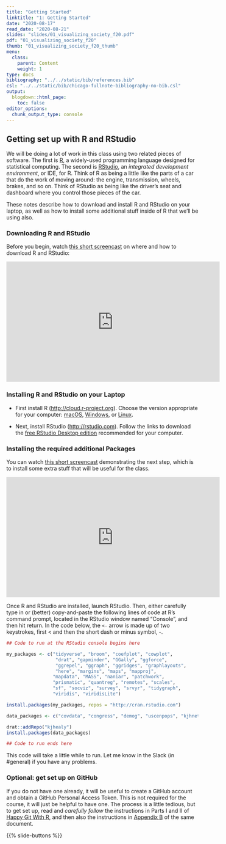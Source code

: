 ```yaml
---
title: "Getting Started"
linktitle: "1: Getting Started"
date: "2020-08-17"
read_date: "2020-08-21"
slides: "slides/01_visualizing_society_f20.pdf"
pdf: "01_visualizing_society_f20"
thumb: "01_visualizing_society_f20_thumb"
menu:
  class:
    parent: Content
    weight: 1
type: docs
bibliography: "../../static/bib/references.bib"
csl: "../../static/bib/chicago-fullnote-bibliography-no-bib.csl"
output:
  blogdown::html_page:
    toc: false
editor_options: 
  chunk_output_type: console
---
```


## Getting set up with R and RStudio

We will be doing a lot of work in this class using two related pieces of software. The first is [R](https://www.r-project.org), a widely-used programming language designed for statistical computing. The second is [RStudio](https://rstudio.com), an _integrated development environment_, or IDE, for R. Think of R as being a little like the parts of a car that do the work of moving around: the engine, transmission, wheels, brakes, and so on. Think of RStudio as being like the driver's seat and dashboard where you control those pieces of the car. 

These notes describe how to download and install R and RStudio on your laptop, as well as how to install some additional stuff inside of R that we'll be using also.

### Downloading R and RStudio

Before you begin, watch [this short screencast](https://youtu.be/9UITYisElZ8) on where and how to download R and RStudio:

<iframe width="560" height="315" src="https://www.youtube.com/embed/9UITYisElZ8" frameborder="0" allow="accelerometer; autoplay; encrypted-media; gyroscope; picture-in-picture" allowfullscreen></iframe>



### Installing R and RStudio on your Laptop

- First install R (<http://cloud.r-project.org>). Choose the version appropriate for your computer: [macOS](https://cloud.r-project.org/bin/macosx/R-4.0.2.pkg), [Windows](https://cloud.r-project.org/bin/windows/base/R-4.0.2-win.exe), or [Linux](https://cloud.r-project.org/bin/linux/).

- Next, install RStudio (<http://rstudio.com>). Follow the links to download the [free RStudio Desktop edition](https://rstudio.com/products/rstudio/download/#download) recommended for your computer.

### Installing the required additional Packages

You can watch [this short screencast](https://www.youtube.com/embed/s9JYECUf2rA) demonstrating the next step, which is to install some extra stuff that will be useful for the class.

<iframe width="560" height="315" src="https://www.youtube.com/embed/s9JYECUf2rA" frameborder="0" allow="accelerometer; autoplay; encrypted-media; gyroscope; picture-in-picture" allowfullscreen></iframe>

Once R and RStudio are installed, launch RStudio. Then, either carefully type in or (better) copy-and-paste the following lines of code at R’s command prompt, located in the RStudio window named “Console”, and then hit return. In the code below, the `<-` arrow is made up of two keystrokes, first < and then the short dash or minus symbol, -.

```R
## Code to run at the RStudio console begins here

my_packages <- c("tidyverse", "broom", "coefplot", "cowplot", 
                  "drat", "gapminder", "GGally", "ggforce", 
                  "ggrepel", "ggraph", "ggridges", "graphlayouts", 
                  "here", "margins", "maps", "mapproj", 
                 "mapdata", "MASS", "naniar", "patchwork", 
                 "prismatic", "quantreg", "remotes", "scales", 
                 "sf", "socviz", "survey", "srvyr", "tidygraph", 
                 "viridis", "viridisLite")

install.packages(my_packages, repos = "http://cran.rstudio.com")

data_packages <- c("covdata", "congress", "demog", "uscenpops", "kjhnet", "nycdogs")

drat::addRepo("kjhealy")
install.packages(data_packages)

## Code to run ends here

```

This code will take a little while to run. Let me know in the Slack (in #general) if you have any problems.

### Optional: get set up on GitHub

If you do not have one already, it will be useful to create a GitHub account and obtain a GitHub Personal Access Token. This is not required for the course, it will just be helpful to have one. The process is a little tedious, but to get set up, read and _carefully follow_ the instructions in Parts I and II of [Happy Git With R](https://happygitwithr.com), and then also the instructions in [Appendix B](https://happygitwithr.com/github-pat.html) of the same document.

{{% slide-buttons %}}
